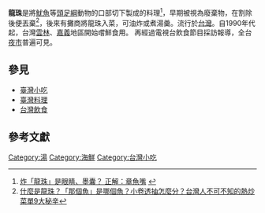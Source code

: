 {{Expand|time=2010-09-24}}
'''龍珠'''是將[[魷魚|魷魚]]等[[頭足綱|頭足綱]]動物的口部切下製成的料理<ref>[http://tube.chinatimes.com/20150505003952-261402 炸「龍珠」是眼睛、墨囊？ 正解：章魚嘴] {{Wayback|url=http://tube.chinatimes.com/20150505003952-261402 |date=20170920142032 }}</ref>，早期被視為廢棄物，在割除後便丟棄<ref>[http://www.storm.mg/lifestyle/371426 什麼是龍珠？「那個魚」是哪個魚？小卷透抽怎麼分？台灣人不可不知的熱炒菜單9大秘辛]</ref>，後來有攤商將龍珠入菜，可油炸或煮湯羹。流行於[[台灣|台灣]]。自1990年代起，台灣[[雲林縣|雲林]]、[[嘉義|嘉義]]地區開始嚐鮮食用。 再經過電視台飲食節目採訪報導，全台[[夜市|夜市]]普遍可見。

==參見==
* [[臺灣小吃|臺灣小吃]]
* [[臺灣料理|臺灣料理]]
* [[台灣飲食|台灣飲食]]

==參考文獻==
{{reflist}}
[[Category:湯|Category:湯]]
[[Category:海鮮|Category:海鮮]]
[[Category:台灣小吃|Category:台灣小吃]]